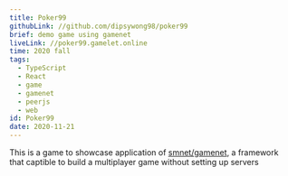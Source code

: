 ```yaml
---
title: Poker99
githubLink: //github.com/dipsywong98/poker99
brief: demo game using gamenet
liveLink: //poker99.gamelet.online
time: 2020 fall
tags:
  - TypeScript
  - React
  - game
  - gamenet
  - peerjs
  - web
id: Poker99
date: 2020-11-21
---
```


This is a game to showcase application of [smnet/gamenet](/posts/smnet%20&%20gamenet), a framework that captible to build a multiplayer game without setting up servers

